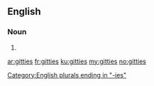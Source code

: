 ==English==

===Noun===
{{head|en|noun plural form}}

# {{plural of|gitty|lang=en}}

[[Category:English plurals ending in "-ies"]]

[[ar:gitties]]
[[fr:gitties]]
[[ku:gitties]]
[[my:gitties]]
[[no:gitties]]